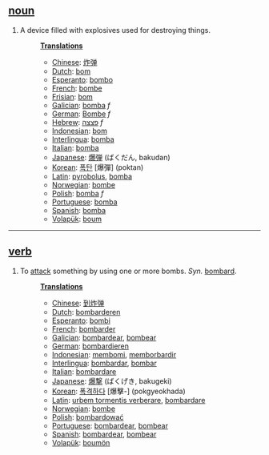 == [[noun]] ==
#A device filled with explosives used for destroying things.
#:'''[[Translation]]s'''
#:*[[Chinese]]: [[炸弹]]
#:*[[Dutch]]: [[bom]]
#:*[[Esperanto]]: [[bombo]]
#:*[[French]]: [[bombe]]
#:*[[Frisian]]: [[bom]]
#:*[[Galician]]: [[bomba]] ''f''
#:*[[German]]: [[Bombe]] ''f''
#:*[[Hebrew]]: [[פצצה]] ''f''
#:*[[Indonesian]]: [[bom]]
#:*[[Interlingua]]: [[bomba]]
#:*[[Italian]]: [[bomba]]
#:*[[Japanese]]: [[爆弾]] (ばくだん, bakudan)
#:*[[Korean]]: [[폭탄]] [爆彈] (poktan)
#:*[[Latin]]: [[pyrobolus]], [[bomba]]
#:*[[Norwegian]]: [[bombe]]
#:*[[Polish]]: [[bomba]] ''f''
#:*[[Portuguese]]: [[bomba]]
#:*[[Spanish]]: [[bomba]]
#:*[[Volapük]]: [[boum]]

----

== [[verb]] ==
#To [[attack]] something by using one or more bombs. ''Syn.'' [[bombard]].
#:'''[[Translation]]s'''
#:*[[Chinese]]: [[到炸弹]]
#:*[[Dutch]]: [[bombarderen]]
#:*[[Esperanto]]: [[bombi]]
#:*[[French]]: [[bombarder]]
#:*[[Galician]]: [[bombardear]], [[bombear]]
#:*[[German]]: [[bombardieren]]
#:*[[Indonesian]]: [[bom|membomi]], [[borbardir|memborbardir]]
#:*[[Interlingua]]: [[bombardar]], [[bombar]]
#:*[[Italian]]: [[bombardare]]
#:*[[Japanese]]: [[爆撃]] (ばくげき, bakugeki)
#:*[[Korean]]: [[폭격하다]] [爆擊-] (pokgyeokhada)
#:*[[Latin]]: [[urbem tormentis verberare]], [[bombardare]]
#:*[[Norwegian]]: [[bombe]]
#:*[[Polish]]: [[bombardować]]
#:*[[Portuguese]]: [[bombardear]], [[bombear]]
#:*[[Spanish]]: [[bombardear]], [[bombear]]
#:*[[Volapük]]: [[boumön]]